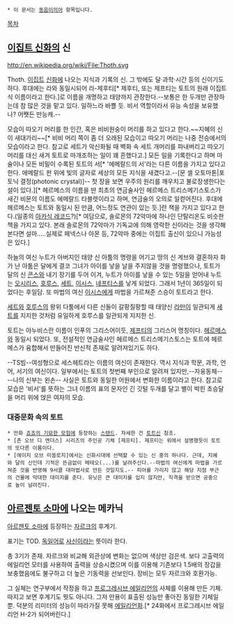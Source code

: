  * 이 문서는 [[동음이의어]] 항목입니다.

[[목차]]
== [[이집트 신화]]의 신 ==

http://en.wikipedia.org/wiki/File:Thoth.svg

Thoth. [[이집트]] [[신화]]에 나오는 지식과 기록의 신. 그 밖에도 달·과학·시간 등의 신이기도 하다. 후대에는 라와 동일시되어 라-제후티[* 제후티, 또는 제프티는 토트의 원래 이집트식 이름이라고 한다.]로 이름을 개명하고 태양까지 관장한다.--보통은 한 두개만 관장하는데 참 많은 것을 맡고 있다. 일하느라 바쁠 듯. 비서 역할이라서 유능 속성을 보유했나? 어쨋든 만능캐.--

모습이 따오기 머리를 한 인간, 혹은 비비원숭이 머리를 하고 있다고 한다.~~지혜의 신이 새대가리~~[* 비비 머리 쪽이 좀 더 오래된 모습이고 따오기 머리는 나중 전승에서의 모습이라고 한다. 참고로 세트가 악신화될 때 벽화 속 세트 개머리를 파내버리고 따오기머리를 대신 새겨 토트로 마개조하는 일이 꽤 흔했다고.] 모든 일을 기록한다고 하며 마술이나 모든 비밀이 수록된 토트의 서[* '에메랄드의 서'라는 다른 이름을 가지고 있다고 한다. 에메랄드 판 위에 빛의 글자로 세상의 모든 지식을 새겼다고.--[문 셀 오토마톤|포토닉 결정(photonic crystal)]-- 첫 장을 보면 우주의 원리를 깨우치고 불로장생한다는 설이 있다.][* 헤르메스의 이름을 딴 최초의 연금술사인 헤르메스 트리스메기스토스가 새긴 비문의 이름도 에메랄드 타블렛이라고 하며, 연금술의 오의로 일컫어진다. 후대에 헤르메스는 토트와 동일시 된 만큼, 어느정도 연관이 있는 듯.]란 책을 가지고 있다고 한다.(일종의 [[아카식 레코드]]?)[* 여담으로, 솔로몬의 72악마에 하나인 단탈리온도 비슷한 책을 가지고 있다. 본래 솔로몬의 72악마가 기독교에 의해 영락한 신이라는 것을 생각해본다면 설마.....실제로 페넥스나 아몬 등, 72악마 중에는 이집트 출신이 있으니 가능성은 있다.]

하늘의 여신 누트가 아버지인 태양 신 아툼의 명령을 어기고 땅의 신 게브와 결혼하자 화가 난 아툼은 달에게 결코 그녀가 아이를 낳을 날을 주지않을 것을 명령했으나, 토트가 달의 신 [[콘스]]와 내기 장기를 두어 이겨, 누트가 아이를 낳을 수 있는 5일을 얻어내 누트는 [[오시리스]], [[호루스]], [[세트]], [[이시스]], [[네프티스]]를 낳게 되었다. 그래서 1년이 365일이 되었다는 후일담. 또 마법의 여신 [[이시스]]에게 마법을 가르쳐준 스승이 토트라고 한다.

[[세트]]와 [[호루스]]의 왕위 다툼에서 다른 신들이 갈팡질팡할 때 태양신 [[라]]만이 일관되게 [[세트]]를 지지한 것처럼 유일하게 호루스를 일관되게 지지한 신.

토트는 아누비스란 이름이 인푸의 그리스어이듯, [[제프티]]의 그리스어 명칭이다. [[헤르메스]]와 동일시 되었다. 또, 전설적인 연금술사인 헤르메스 트리스메기스토스는 토트에 헤르메스가 융합해서 만들어진 반신적 존재로 알려져있기도 하다.

--TS빔--여성형으로 세스헤트라는 이름의 여신이 존재한다. 역시 지식과 학문, 과학, 언어, 서기의 여신이다. 일부에서는 토트의 첫번째 부인으로 알려져 있지만,--자웅동체-- --나의 신부는 왼손-- 사실은 토트와 동일한 어원에서 변화한 이름이라고 한다. 참고로 모습은 '비서'를 뜻하는 그녀 이름의 표의 문자인 긴 깃털 두개를 달고 별이 박힌 초승달을 머리 위에 얹은 여자의 모습.

=== 대중문화 속의 토트 ===
 * 만화 [[죠죠의 기묘한 모험]]에 등장하는 [[스탠드]]. 자세한 건 [[토트신]] 참조.
 * [존 오브 디 엔더스] 시리즈의 주인공 기체 [제프티]. 제프티는 위에서 설명했듯이 토트의 또다른 이름이다.
 * [에이지 오브 미쏠로지]에서는 신화시대에 선택할 수 있는 신 중의 하나다. 근데, 지혜와 달의 신인데 기적은 뜬금없이 메테오(...)를 날려주신다.--마법의 여신에게 마법을 가르쳐준 것을 반영해 9서클 대마법사로 만든 것일지도.-- 피아를 가리지 않고 해당 지점 부근의 건물에 막대한 대미지를 준다. 유닛은 큰 대미지를 입지 않지만, 직격을 받으면 공중으로 높이 날려진다.
== [[아르젠토 소마]]에 나오는 메카닉 ==
[[아르젠토 소마]]에 등장하는 [[자르크]]의 후계기.

표기는 TOD. [[독일어]]로 [[사신]]이라는 뜻이라 한다.

총 3기가 존재. 
자르크와 비교해 외관상에 변화는 없으며 색상만 검은색. 보다 고출력의 에일리언 모터를 사용하여 출력을 상승시켰으며 이를 이용해 기존보다 1.5배의 장갑을 보충했음에도 불구하고 더 높은 기동력을 선보인다. 장비는 모두 자르크와 호환가능.


그 실체는 연구부에서 작정을 하고 [[프로그레시브 에일리언]]의 사체를 이용해 만든 기체. 따지고 보면 후계기도 뭣도 아니다. 그저 만용이 표출된 성능만 좋아진 동일한 기체일 뿐. 덕분의 리미터의 성능이 따라가질 못해 [[에일리언]]화.[* 24화에서 프로그레시브 에일리언 H-2가 되어버린다.]
